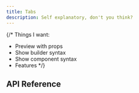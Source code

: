 ```yaml
---
title: Tabs
description: Self explanatory, don't you think?
---
```


{/*
Things I want:
- Preview with props
- Show builder syntax
- Show component syntax
- Features
*/}

## API Reference

<ApiTable entry="Tabs" />
